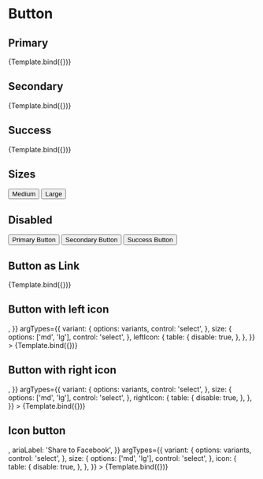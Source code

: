 


<Meta title="Components/Button" component={Button} />



# Button

## Primary

<Canvas>
  <Story
    name="Primary"
    args={{
      isDisabled: false,
      label: 'Primary Button',
      variant: 'primary',
      size: 'lg',
    }}
    argTypes={{
      variant: {
        options: variants,
        control: 'select',
      },
      size: {
        options: ['md', 'lg'],
        control: 'select',
      },
    }}
  >
    {Template.bind({})}
  </Story>
</Canvas>

<ArgsTable story="Primary" />

## Secondary

<Canvas>
  <Story
    name="Secondary"
    args={{
      isDisabled: false,
      label: 'Secondary Button',
      variant: 'secondary',
      size: 'lg',
    }}
    argTypes={{
      variant: {
        options: variants,
        control: 'select',
      },
      size: {
        options: ['md', 'lg'],
        control: 'select',
      },
    }}
  >
    {Template.bind({})}
  </Story>
</Canvas>

<ArgsTable story="Secondary" />

## Success

<Canvas>
  <Story
    name="Success"
    args={{
      isDisabled: false,
      label: 'Success Button',
      variant: 'success',
      size: 'lg',
    }}
    argTypes={{
      variant: {
        options: variants,
        control: 'select',
      },
      size: {
        options: ['md', 'lg'],
        control: 'select',
      },
    }}
  >
    {Template.bind({})}
  </Story>
</Canvas>

<ArgsTable story="Success" />

## Sizes

<Canvas>
  <Story name="Sizes">
    <Stack spacing="lg" direction="row">
      <Button size="md">Medium</Button>
      <Button size="lg">Large</Button>
    </Stack>
  </Story>
</Canvas>

## Disabled

<Canvas>
  <Story name="Disabled">
    <Stack spacing="lg" direction="row">
      <Button isDisabled={true}>Primary Button</Button>
      <Button variant="secondary" isDisabled={true}>
        Secondary Button
      </Button>
      <Button variant="success" isDisabled={true}>
        Success Button
      </Button>
    </Stack>
  </Story>
</Canvas>

## Button as Link

<Canvas>
  <Story
    name="Button as Link"
    args={{
      label: 'Primary Button',
      variant: 'primary',
      size: 'lg',
      as: 'a',
      href: 'https://google.com',
      isExternal: true,
    }}
    argTypes={{
      variant: {
        options: variants,
        control: 'select',
      },
      size: {
        options: ['md', 'lg'],
        control: 'select',
      },
    }}
  >
    {Template.bind({})}
  </Story>
</Canvas>

<ArgsTable story="Button as Link" />

## Button with left icon

<Canvas>
  <Story
    name="Button with left icon"
    args={{
      label: 'Button with left icon',
      variant: 'primary',
      size: 'lg',
      leftIcon: <VideoIcon />,
    }}
    argTypes={{
      variant: {
        options: variants,
        control: 'select',
      },
      size: {
        options: ['md', 'lg'],
        control: 'select',
      },
      leftIcon: {
        table: {
          disable: true,
        },
      },
    }}
  >
    {Template.bind({})}
  </Story>
</Canvas>

<ArgsTable story="Button with left icon" />

## Button with right icon

<Canvas>
  <Story
    name="Button with right icon"
    args={{
      label: 'Button with right icon',
      variant: 'primary',
      size: 'lg',
      rightIcon: <VideoIcon />,
    }}
    argTypes={{
      variant: {
        options: variants,
        control: 'select',
      },
      size: {
        options: ['md', 'lg'],
        control: 'select',
      },
      rightIcon: {
        table: {
          disable: true,
        },
      },
    }}
  >
    {Template.bind({})}
  </Story>
</Canvas>

<ArgsTable story="Button with right icon" />

## Icon button

<Canvas>
  <Story
    name="Icon button"
    args={{
      variant: 'primary',
      size: 'lg',
      icon: <ShareIcon />,
      ariaLabel: 'Share to Facebook',
    }}
    argTypes={{
      variant: {
        options: variants,
        control: 'select',
      },
      size: {
        options: ['md', 'lg'],
        control: 'select',
      },
      icon: {
        table: {
          disable: true,
        },
      },
    }}
  >
    {Template.bind({})}
  </Story>
</Canvas>

<ArgsTable story="Icon button" />
